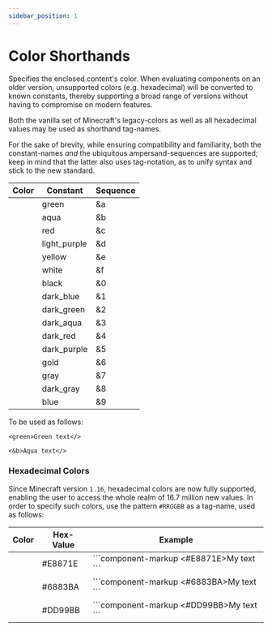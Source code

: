 ```yaml
---
sidebar_position: 1
---
```



# Color Shorthands

Specifies the enclosed content's color. When evaluating components on an older version,
unsupported colors (e.g. hexadecimal) will be converted to known constants, thereby
supporting a broad range of versions without having to compromise on modern features.

Both the vanilla set of Minecraft's legacy-colors as well as all hexadecimal values may
be used as shorthand tag-names.

For the sake of brevity, while ensuring compatibility and familiarity, both the constant-names
*and* the ubiquitous ampersand-sequences are supported; keep in mind that the latter also uses
tag-notation, as to unify syntax and stick to the new standard.

| Color                           | Constant              | Sequence           |
|:-------------------------------:|-----------------------|--------------------|
| <ColorSquare color="#55FF55" /> | green                 | &a                 |
| <ColorSquare color="#55FFFF" /> | aqua                  | &b                 |
| <ColorSquare color="#FF5555" /> | red                   | &c                 |
| <ColorSquare color="#FF55FF" /> | light_purple          | &d                 |
| <ColorSquare color="#FFFF55" /> | yellow                | &e                 |
| <ColorSquare color="#FFFFFF" /> | white                 | &f                 |
| <ColorSquare color="#000000" /> | black                 | &0                 |
| <ColorSquare color="#0000AA" /> | dark_blue             | &1                 |
| <ColorSquare color="#00AA00" /> | dark_green            | &2                 |
| <ColorSquare color="#00AAAA" /> | dark_aqua             | &3                 |
| <ColorSquare color="#AA0000" /> | dark_red              | &4                 |
| <ColorSquare color="#AA00AA" /> | dark_purple           | &5                 |
| <ColorSquare color="#FFAA00" /> | gold                  | &6                 |
| <ColorSquare color="#AAAAAA" /> | gray                  | &7                 |
| <ColorSquare color="#555555" /> | dark_gray             | &8                 |
| <ColorSquare color="#5555FF" /> | blue                  | &9                 |

To be used as follows:

```component-markup
<green>Green text</>
```

```component-markup
<&b>Aqua text</>
```

### Hexadecimal Colors

Since Minecraft version `1.16`, hexadecimal colors are now fully supported, enabling the user
to access the whole realm of 16.7 million new values. In order to specify such colors, use the pattern `#RRGGBB` as a tag-name, used as follows:

<table>
  <thead>
    <tr>
      <th>Color</th>
      <th>Hex-Value</th>
      <th>Example</th>
    </tr>
  </thead>
  <tbody>
    <tr>
      <td style={{textAlign: 'center'}}><ColorSquare color="#E8871E" /></td>
      <td>#E8871E</td>
      <td>
        ```component-markup
        <#E8871E>My text</>
        ```
      </td>
    </tr>
    <tr>
      <td style={{textAlign: 'center'}}><ColorSquare color="#6883BA" /></td>
      <td>#6883BA</td>
      <td>
        ```component-markup
        <#6883BA>My text</>
        ```
      </td>
    </tr>
    <tr>
      <td style={{textAlign: 'center'}}><ColorSquare color="#DD99BB" /></td>
      <td>#DD99BB</td>
      <td>
        ```component-markup
        <#DD99BB>My text</>
        ```
      </td>
    </tr>
  </tbody>
</table>